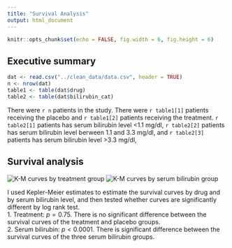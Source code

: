 ```yaml
---
title: "Survival Analysis"
output: html_document
---
```


```r
knitr::opts_chunk$set(echo = FALSE, fig.width = 6, fig.height = 6)
```

## Executive summary

```r
dat <- read.csv("../clean_data/data.csv", header = TRUE)
n <- nrow(dat)
table1 <- table(dat$drug)
table2 <- table(dat$bilirubin_cat)
```

There were `r n` patients in the study. There were `r table1[1]` patients receiving the placebo and `r table1[2]` patients receiving the treatment. `r table2[1]` patients has serum bilirubin level <1.1 mg/dl, `r table2[2]` patients has serum bilirubin level berween 1.1 and 3.3 mg/dl, and `r table2[3]` patients has serum bilirubin level >3.3 mg/dl,

## Survival analysis

![K-M curves by treatment group](../figs/fig1.png)
![K-M curves by serum bilirubin group](../figs/fig2.png)

I used Kepler-Meier estimates to estimate the survival curves by drug and by serum bilirubin level, and then tested whether curves are significantly different by log rank test.  
1. Treatment: $p = 0.75$. There is no significant difference between the survival curves of the treatment and placebo groups.  
2. Serum bilirubin: $p < 0.0001$. There is significant difference between the survival curves of the three serum bilirubin groups.